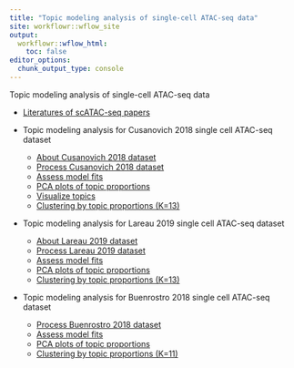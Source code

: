 ```yaml
---
title: "Topic modeling analysis of single-cell ATAC-seq data"
site: workflowr::wflow_site
output:
  workflowr::wflow_html:
    toc: false
editor_options:
  chunk_output_type: console
---
```


Topic modeling analysis of single-cell ATAC-seq data

* [Literatures of scATAC-seq papers](references.html)

* Topic modeling analysis for Cusanovich 2018 single cell ATAC-seq dataset
    - [About Cusanovich 2018 dataset](scATACseq_data_Cusanovich2018.html)
    - [Process Cusanovich 2018 dataset](process_data_Cusanovich2018.html)
    - [Assess model fits](assess_fits_Cusanovich2018.html)
    - [PCA plots of topic proportions](compare_pca_clusters_Cusanovich2018.html)
    - [Visualize topics](plots_Cusanovich2018.html)
    - [Clustering by topic proportions (K=13)](clusters_Cusanovich2018_k13.html)

* Topic modeling analysis for Lareau 2019 single cell ATAC-seq dataset
    - [About Lareau 2019 dataset](scATACseq_data_Lareau2019.html)
    - [Process Lareau 2019 dataset](process_data_Lareau2019.html)
    - [Assess model fits](assess_fits_Lareau2019_bonemarrow.html)
    - [PCA plots of topic proportions](compare_pca_clusters_Lareau_2019_bonemarrow.html)
    - [Clustering by topic proportions (K=13)](clusters_Lareau2019_bonemarrow_k13.html)

* Topic modeling analysis for Buenrostro 2018 single cell ATAC-seq dataset
    - [Process Buenrostro 2018 dataset](process_data_Buenrostro2018.html)
    - [Assess model fits](assess_fits_Buenrostro2018.html)
    - [PCA plots of topic proportions](compare_pca_clusters_Buenrostro_2018.html)
    - [Clustering by topic proportions (K=11)](clusters_Buenrostro2018_k11.html)
